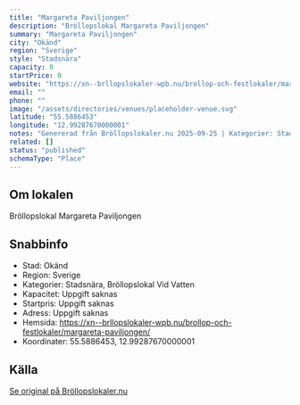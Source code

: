 ```yaml
---
title: "Margareta Paviljongen"
description: "Bröllopslokal Margareta Paviljongen"
summary: "Margareta Paviljongen"
city: "Okänd"
region: "Sverige"
style: "Stadsnära"
capacity: 0
startPrice: 0
website: "https://xn--brllopslokaler-wpb.nu/brollop-och-festlokaler/margareta-paviljongen/"
email: ""
phone: ""
image: "/assets/directories/venues/placeholder-venue.svg"
latitude: "55.5886453"
longitude: "12.99287670000001"
notes: "Genererad från Bröllopslokaler.nu 2025-09-25 | Kategorier: Stadsnära, Bröllopslokal Vid Vatten"
related: []
status: "published"
schemaType: "Place"
---
```


## Om lokalen

Bröllopslokal Margareta Paviljongen

## Snabbinfo

- Stad: Okänd
- Region: Sverige
- Kategorier: Stadsnära, Bröllopslokal Vid Vatten
- Kapacitet: Uppgift saknas
- Startpris: Uppgift saknas
- Adress: Uppgift saknas
- Hemsida: https://xn--brllopslokaler-wpb.nu/brollop-och-festlokaler/margareta-paviljongen/
- Koordinater: 55.5886453, 12.99287670000001

## Källa

[Se original på Bröllopslokaler.nu](https://xn--brllopslokaler-wpb.nu/brollop-och-festlokaler/margareta-paviljongen/)
